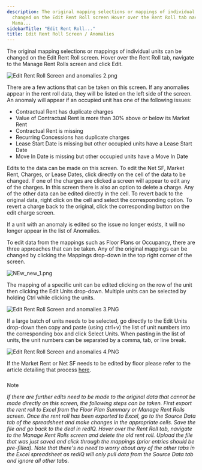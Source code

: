 ```yaml
---
description: The original mapping selections or mappings of individual units can be
  changed on the Edit Rent Roll screen Hover over the Rent Roll tab navigate to the
  Mana...
sidebarTitle: "Edit Rent Roll..."
title: Edit Rent Roll Screen / Anomalies
---
```


The original mapping selections or mappings of individual units can be changed on the Edit Rent Roll screen. Hover over the Rent Roll tab, navigate to the Manage Rent Rolls screen and click Edit.


<Frame>
  <img src="/images/rediq/801fe15fbeb2752b0d9b1641dfa2ba723dbeaa43.png" alt="Edit Rent Roll Screen and anomalies 2.png" />
</Frame>


There are a few actions that can be taken on this screen. If any anomalies appear in the rent roll data, they will be listed on the left side of the screen. An anomaly will appear if an occupied unit has one of the following issues:


* Contractual Rent has duplicate charges
* Value of Contractual Rent is more than 30% above or below its Market Rent
* Contractual Rent is missing
* Recurring Concessions has duplicate charges
* Lease Start Date is missing but other occupied units have a Lease Start Date
* Move In Date is missing but other occupied units have a Move In Date


Edits to the data can be made on this screen. To edit the Net SF, Market Rent, Charges, or Lease Dates, click directly on the cell of the data to be changed. If one of the charges are clicked a screen will appear to edit any of the charges. In this screen there is also an option to delete a charge. Any of the other data can be edited directly in the cell. To revert back to the original data, right click on the cell and select the corresponding option. To revert a charge back to the original, click the corresponding button on the edit charge screen.


If a unit with an anomaly is edited so the issue no longer exists, it will no longer appear in the list of Anomalies.


To edit data from the mappings such as Floor Plans or Occupancy, there are three approaches that can be taken. Any of the original mappings can be changed by clicking the Mappings drop-down in the top right corner of the screen.


<Frame>
  <img src="/images/rediq/df8dff8c4ceaf79f24c44ee9b0127b24be4150f6.png" alt="NEw_new_1.png" />
</Frame>


The mapping of a specific unit can be edited clicking on the row of the unit then clicking the Edit Units drop-down. Multiple units can be selected by holding Ctrl while clicking the units.


<Frame>
  <img src="/images/rediq/6875cab328641f7db41229059f23b56c99ab9223.png" alt="Edit Rent Roll Screen and anomalies 3.PNG" />
</Frame>


If a large batch of units needs to be selected, go directly to the Edit Units drop-down then copy and paste (using ctrl+v) the list of unit numbers into the corresponding box and click Select Units. When pasting in the list of units, the unit numbers can be separated by a comma, tab, or line break.


<Frame>
  <img src="/images/rediq/68755610f732bf737f51562aeaf949c2d3b53ce8.png" alt="Edit Rent Roll Screen and anomalies 4.PNG" />
</Frame>


If the Market Rent or Net SF needs to be edited by floor please refer to the article detailing that process [here](kb://article/zendesk:rediq:360036141212).



##### 
Note


*If there are further edits need to be made to the original data that cannot be made directly on this screen, the following steps can be taken. First export the rent roll to Excel from the Floor Plan Summary or Manage Rent Rolls screen. Once the rent roll has been exported to Excel, go to the Source Data tab of the spreadsheet and make changes in the appropriate cells. Save the file and go back to the deal in redIQ. Hover over the Rent Roll tab, navigate to the Manage Rent Rolls screen and delete the old rent roll. Upload the file that was just saved and click through the mappings (prior entries should be pre-filled). Note that there's no need to worry about any of the other tabs in the Excel spreadsheet as redIQ will only pull data from the Source Data tab and ignore all other tabs.*